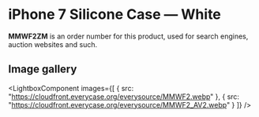 
# iPhone 7 Silicone Case — White

<Callout type='info' emoji='👉🏻'>**MMWF2ZM** is an order number for this product, used for search engines, auction websites and such.</Callout>

## Image gallery

<LightboxComponent
    images={[
      {
        src: "https://cloudfront.everycase.org/everysource/MMWF2.webp"
      },
      {
        src: "https://cloudfront.everycase.org/everysource/MMWF2_AV2.webp"
      }
    ]}
  />

